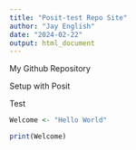 ```yaml
---
title: "Posit-test Repo Site"
author: "Jay English"
date: "2024-02-22"
output: html_document
---
```


My Github Repository

Setup with Posit

Test

```r
Welcome <- "Hello World"

print(Welcome)
```

